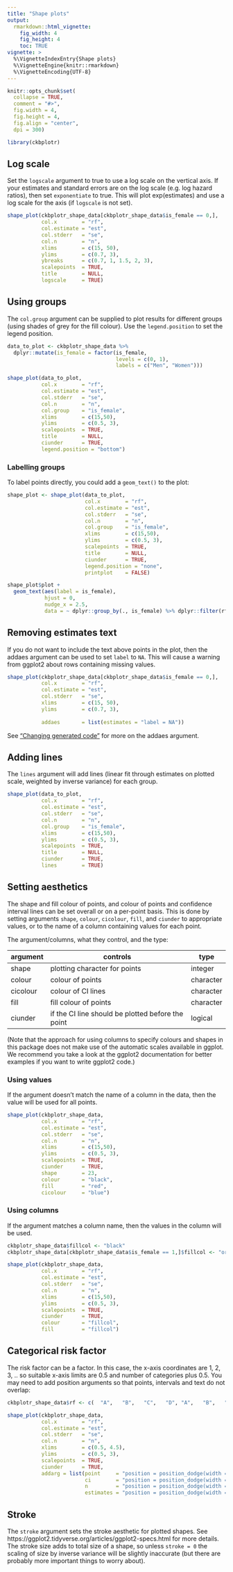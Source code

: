 ```yaml
---
title: "Shape plots"
output:
  rmarkdown::html_vignette:
    fig_width: 4
    fig_height: 4
    toc: TRUE
vignette: >
  %\VignetteIndexEntry{Shape plots}
  %\VignetteEngine{knitr::rmarkdown}
  %\VignetteEncoding{UTF-8}
---
```


```r
knitr::opts_chunk$set(
  collapse = TRUE,
  comment = "#>",
  fig.width = 4,
  fig.height = 4,
  fig.align = "center",
  dpi = 300)
```

```r
library(ckbplotr)
```


## Log scale
Set the `logscale` argument to true to use a log scale on the vertical axis. If your estimates and standard errors are on the log scale (e.g. log hazard ratios), then set `exponentiate` to true. This will plot exp(estimates) and use a log scale for the axis (if `logscale` is not set).
```r
shape_plot(ckbplotr_shape_data[ckbplotr_shape_data$is_female == 0,],
           col.x        = "rf",
           col.estimate = "est",
           col.stderr   = "se",
           col.n        = "n",
           xlims        = c(15, 50),
           ylims        = c(0.7, 3),
           ybreaks      = c(0.7, 1, 1.5, 2, 3),
           scalepoints  = TRUE,
           title        = NULL,
           logscale     = TRUE)
```


## Using groups
The `col.group` argument can be supplied to plot results for different groups (using shades of grey for the fill colour). Use the `legend.position` to set the legend position.
```r
data_to_plot <- ckbplotr_shape_data %>%
  dplyr::mutate(is_female = factor(is_female,
                                   levels = c(0, 1), 
                                   labels = c("Men", "Women")))

shape_plot(data_to_plot,
           col.x        = "rf",
           col.estimate = "est",
           col.stderr   = "se",
           col.n        = "n",
           col.group    = "is_female",
           xlims        = c(15,50),
           ylims        = c(0.5, 3),
           scalepoints  = TRUE,
           title        = NULL,
           ciunder      = TRUE,
           legend.position = "bottom")
```


### Labelling groups
To label points directly, you could add a `geom_text()` to the plot:
```r
shape_plot <- shape_plot(data_to_plot,
                         col.x        = "rf",
                         col.estimate = "est",
                         col.stderr   = "se",
                         col.n        = "n",
                         col.group    = "is_female",
                         xlims        = c(15,50),
                         ylims        = c(0.5, 3),
                         scalepoints  = TRUE,
                         title        = NULL,
                         ciunder      = TRUE,
                         legend.position = "none",
                         printplot    = FALSE)

shape_plot$plot +
  geom_text(aes(label = is_female),
            hjust = 0,
            nudge_x = 2.5,
            data = ~ dplyr::group_by(., is_female) %>% dplyr::filter(rf == max(rf)))
```


## Removing estimates text
If you do not want to include the text above points in the plot, then the addaes argument can be used to set `label` to `NA`. This will cause a warning from ggplot2 about rows containing missing values.
```r
shape_plot(ckbplotr_shape_data[ckbplotr_shape_data$is_female == 0,],
           col.x        = "rf",
           col.estimate = "est",
           col.stderr   = "se",
           xlims        = c(15, 50),
           ylims        = c(0.7, 3),
           
           addaes       = list(estimates = "label = NA"))
```

See ["Changing generated code"](adding_editing_code.Rmd) for more on the addaes argument.

## Adding lines
The `lines` argument will add lines (linear fit through estimates on plotted scale, weighted by inverse variance) for each group.
```r
shape_plot(data_to_plot,
           col.x        = "rf",
           col.estimate = "est",
           col.stderr   = "se",
           col.n        = "n",
           col.group    = "is_female",
           xlims        = c(15,50),
           ylims        = c(0.5, 3),
           scalepoints  = TRUE,
           title        = NULL,
           ciunder      = TRUE,
           lines        = TRUE)
```


## Setting aesthetics
The shape and fill colour of points, and colour of points and confidence interval lines can be set overall or on a per-point basis. This is done by setting arguments `shape`, `colour`, `cicolour`, `fill`, and `ciunder` to appropriate values, or to the name of a column containing values for each point.

The argument/columns, what they control, and the type:

| argument    | controls                                          | type      |
|-------------|---------------------------------------------------|-----------|
| shape       | plotting character for points                     | integer   |
| colour      | colour of points                                  | character |
| cicolour    | colour of CI lines                                | character |
| fill        | fill colour of points                             | character |
| ciunder     | if the CI line should be plotted before the point | logical   |


(Note that the approach for using columns to specify colours and shapes in this package does not make use of the automatic scales available in ggplot. We recommend you take a look at the ggplot2 documentation for better examples if you want to write ggplot2 code.)

### Using values
If the argument doesn't match the name of a column in the data, then the value will be used for all points.
```r
shape_plot(ckbplotr_shape_data,
           col.x        = "rf",
           col.estimate = "est",
           col.stderr   = "se",
           col.n        = "n",
           xlims        = c(15,50),
           ylims        = c(0.5, 3),
           scalepoints  = TRUE,
           ciunder      = TRUE,
           shape        = 23,
           colour       = "black",
           fill         = "red",
           cicolour     = "blue")
```

### Using columns
If the argument matches a column name, then the values in the column will be used.
```r
ckbplotr_shape_data$fillcol <- "black"
ckbplotr_shape_data[ckbplotr_shape_data$is_female == 1,]$fillcol <- "orange"

shape_plot(ckbplotr_shape_data,
           col.x        = "rf",
           col.estimate = "est",
           col.stderr   = "se",
           col.n        = "n",
           xlims        = c(15,50),
           ylims        = c(0.5, 3),
           scalepoints  = TRUE,
           ciunder      = TRUE,
           colour       = "fillcol",
           fill         = "fillcol")
```


## Categorical risk factor
The risk factor can be a factor. In this case, the x-axis coordinates are 1, 2, 3, .. so suitable x-axis limits are 0.5 and number of categories plus 0.5. You may need to add position arguments so that points, intervals and text do not overlap:
```r
ckbplotr_shape_data$rf <- c(  "A",   "B",   "C",   "D", "A",   "B",   "C",  "D")

shape_plot(ckbplotr_shape_data,
           col.x        = "rf",
           col.estimate = "est",
           col.stderr   = "se",
           col.n        = "n",
           xlims        = c(0.5, 4.5),
           ylims        = c(0.5, 3),
           scalepoints  = TRUE,
           ciunder      = TRUE,
           addarg = list(point     = "position = position_dodge(width = 0.5)",
                         ci        = "position = position_dodge(width = 0.5)",
                         n         = "position = position_dodge(width = 0.5)",
                         estimates = "position = position_dodge(width = 0.5)"))
```

## Stroke
The `stroke` argument sets the stroke aesthetic for plotted shapes. See https://ggplot2.tidyverse.org/articles/ggplot2-specs.html for more details. The stroke size adds to total size of a shape, so unless `stroke = 0` the scaling of size by inverse variance will be slightly inaccurate (but there are probably more important things to worry about).
